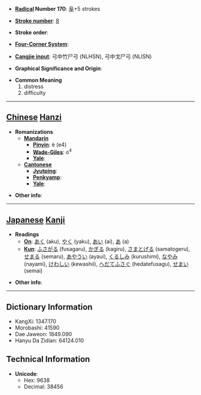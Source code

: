 * '''[[Wiktionary:Chinese radical index| Radical]] Number 170''': [[Wiktionary:Chinese radical index 阜|阜]]+5 strokes

* '''[[Wiktionary:Chinese total strokes index|Stroke number]]''': [[Wiktionary:Chinese total strokes index 8|8]]

* '''Stroke order''': 

* '''[[Wiktionary:Chinese four corner index|Four-Corner System]]''': 

* '''[[Wiktionary:Chinese Cangjie index|Cangjie input]]''': 弓中竹尸弓 (NLHSN), 弓中戈尸弓 (NLISN)

* '''Graphical Significance and Origin''': 

* '''Common Meaning'''
*#distress
*# difficulty


----

== [[Chinese]] [[Hanzi]] ==

* '''Romanizations'''
** '''[[Mandarin]]'''
*** '''[[Pinyin]]''': è (e4)
*** '''[[Wade-Giles]]''': o<sup>4</sup>
*** '''[[Yale]]''': 
** '''[[Cantonese]]'''
*** '''[[Jyutping]]''':
*** '''[[Penkyamp]]''': 
*** '''[[Yale]]''': 

* '''Other info''': 

----

== [[Japanese]] [[Kanji]] ==

* '''Readings'''
** '''[[On]]''': [[あく]] (aku), [[やく]] (yaku), [[あい]] (ai), [[あ]] (a)
** '''[[Kun]]''': [[ふさがる]] (fusagaru), [[かぎる]] (kagiru), [[さまとげる]] (samatogeru), [[せまる]] (semaru), [[あやうい]] (ayaui), [[くるしみ]] (kurushimi), [[なやみ]] (nayami), [[けわしい]] (kewashii), [[へだてふさぐ]] (hedatefusagu), [[せまい]] (semai)

* '''Other info''':  

----

== Dictionary Information ==

* KangXi: 1347.170
* Morobashi: 41590
* Dae Jaweon: 1849.090
* Hanyu Da Zidian: 64124.010

== Technical Information ==

* '''Unicode''':
** Hex: 9638
** Decimal: 38456